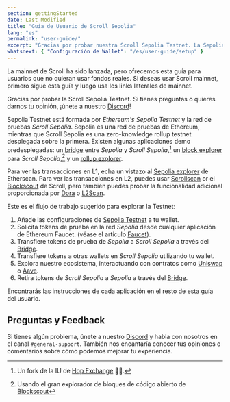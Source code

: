 ```yaml
---
section: gettingStarted
date: Last Modified
title: "Guía de Usuario de Scroll Sepolia"
lang: "es"
permalink: "user-guide/"
excerpt: "Gracias por probar nuestra Scroll Sepolia Testnet. La Sepolia Testnet está formada por la Sepolia Testnet de Ethereum y la red de pruebas Scroll Sepolia."
whatsnext: { "Configuración de Wallet": "/es/user-guide/setup" }
---
```



<Aside type="tip" title="Lanzamos Mainnet!">
  La mainnet de Scroll ha sido lanzada, pero ofrecemos esta guía para usuarios que no quieran usar fondos reales.
  Si deseas usar Scroll mainnet, primero sigue esta guía y luego usa los links laterales de mainnet.
</Aside>

Gracias por probar la Scroll Sepolia Testnet. Si tienes preguntas o quieres darnos tu opinión, ¡únete a nuestro [Discord](https://discord.gg/scroll)!

Sepolia Testnet está formada por _Ethereum's Sepolia Testnet_ y la red de pruebas _Scroll Sepolia_. Sepolia es una red de pruebas de Ethereum, mientras que Scroll Sepolia es una zero-knowledge rollup testnet desplegada sobre la primera. Existen algunas aplicaciones demo predesplegadas: un [bridge](https://sepolia.scroll.io/bridge) entre _Sepolia_ y _Scroll Sepolia_,[^1] un [block explorer](https://sepolia-blockscout.scroll.io/) para _Scroll Sepolia_,[^2] y un [rollup explorer](https://sepolia.scroll.io/rollupscan).

Para ver las transacciones en L1, echa un vistazo al [Sepolia explorer](https://sepolia.etherscan.io/) de Etherscan.
Para ver las transacciones en L2, puedes usar [Scrollscan](https://sepolia.scrollscan.com) or el [Blockscout](https://sepolia-blockscout.scroll.io/) de Scroll, pero también puedes probar la funcionalidad adicional proporcionada por [Dora](https://www.ondora.xyz/network/scroll-sepolia/interactions) o [L2Scan](https://scroll-sepolia.l2scan.co/).

Este es el flujo de trabajo sugerido para explorar la Testnet:

1. Añade las configuraciones de [Sepolia Testnet](https://sepolia.scroll.io/portal) a tu wallet.
2. Solicita tokens de prueba en la red _Sepolia_ desde cualquier aplicación de Ethereum Faucet. (véase el artículo [Faucet](/es/user-guide/faucet)).
3. Transfiere tokens de prueba de _Sepolia_ a _Scroll Sepolia_ a través del [Bridge](https://sepolia.scroll.io/bridge).
4. Transfiere tokens a otras wallets en _Scroll Sepolia_ utilizando tu wallet.
5. Explora nuestro ecosistema, interactuando con contratos como [Uniswap](https://uniswap-showcase.sepolia.scroll.xyz/) o [Aave](https://app.aave.com).
6. Retira tokens de _Scroll Sepolia_ a _Sepolia_ a través del [Bridge](https://sepolia.scroll.io/bridge).

Encontrarás las instrucciones de cada aplicación en el resto de esta guía del usuario.

## Preguntas y Feedback

Si tienes algún problema, únete a nuestro [Discord](https://discord.gg/scroll) y habla con nosotros en el canal `#general-support`. También nos encantaría conocer tus opiniones o comentarios sobre cómo podemos mejorar tu experiencia.

[^1]: Un fork de la IU de [Hop Exchange](https://hop.exchange/) 🐇🙌.
[^2]: Usando el gran explorador de bloques de código abierto de [Blockscout](https://blockscout.com/)
